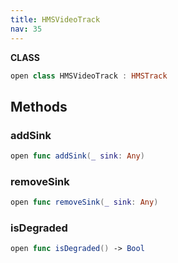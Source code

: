```yaml
---
title: HMSVideoTrack
nav: 35
---
```


**CLASS**
```swift
open class HMSVideoTrack : HMSTrack
```
## Methods
### addSink
```swift
open func addSink(_ sink: Any)
```
### removeSink
```swift
open func removeSink(_ sink: Any)
```
### isDegraded
```swift
open func isDegraded() -> Bool
```
